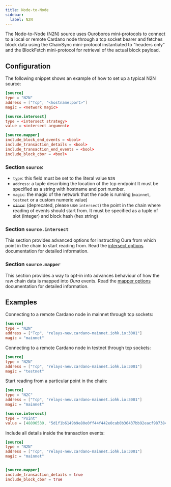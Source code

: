 ```yaml
---
title: Node-to-Node
sidebar:
  label: N2N
---
```


The Node-to-Node (N2N) source uses Ouroboros mini-protocols to connect to a local or remote Cardano node through a tcp socket bearer and fetches block data using the ChainSync mini-protocol instantiated to "headers only" and the BlockFetch mini-protocol for retrieval of the actual block payload.

## Configuration

The following snippet shows an example of how to set up a typical N2N source:

```toml
[source]
type = "N2N"
address = ["Tcp", "<hostname:port>"]
magic = <network magic>

[source.intersect]
type = <intersect strategy>
value = <intersect argument>

[source.mapper]
include_block_end_events = <bool>
include_transaction_details = <bool>
include_transaction_end_events = <bool>
include_block_cbor = <bool>
```

### Section `source`:

- `type`: this field must be set to the literal value `N2N`
- `address`: a tuple describing the location of the tcp endpoint It must be specified as a string with hostname and port number.
- `magic`: the magic of the network that the node is running (`mainnet`, `testnet` or a custom numeric value)
- ~~`since`~~: (deprecated, please use `intersect`) the point in the chain where reading of events should start from. It must be specified as a tuple of slot (integer) and block hash (hex string)

### Section `source.intersect`

This section provides advanced options for instructing Oura from which point in the chain to start reading from. Read the [intersect options](/oura/v1/advanced/intersect_options) documentation for detailed information.

### Section `source.mapper`

This section provides a way to opt-in into advances behaviour of how the raw chain data is mapped into _Oura_ events. Read the [mapper options](/oura/v1/advanced/mapper_options) documentation for detailed information.

## Examples

Connecting to a remote Cardano node in mainnet through tcp sockets:

```toml
[source]
type = "N2N"
address = ["Tcp", "relays-new.cardano-mainnet.iohk.io:3001"]
magic = "mainnet"
```

Connecting to a remote Cardano node in testnet through tcp sockets:

```toml
[source]
type = "N2N"
address = ["Tcp", "relays-new.cardano-mainnet.iohk.io:3001"]
magic = "testnet"
```

Start reading from a particular point in the chain:

```toml
[source]
type = "N2C"
address = ["Tcp", "relays-new.cardano-mainnet.iohk.io:3001"]
magic = "mainnet"

[source.intersect]
type = "Point"
value = [48896539, "5d1f1b6149b9e80e0ff44f442e0cab0b36437bb92eacf987384be479d4282357"]
```

Include all details inside the transaction events:

```toml
[source]
type = "N2N"
address = ["Tcp", "relays-new.cardano-mainnet.iohk.io:3001"]
magic = "mainnet"


[source.mapper]
include_transaction_details = true
include_block_cbor = true
```
